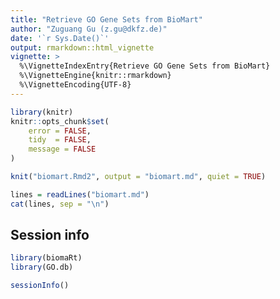 ```yaml
---
title: "Retrieve GO Gene Sets from BioMart"
author: "Zuguang Gu (z.gu@dkfz.de)"
date: '`r Sys.Date()`'
output: rmarkdown::html_vignette
vignette: >
  %\VignetteIndexEntry{Retrieve GO Gene Sets from BioMart}
  %\VignetteEngine{knitr::rmarkdown}
  %\VignetteEncoding{UTF-8}
---
```


```r
library(knitr)
knitr::opts_chunk$set(
    error = FALSE,
    tidy  = FALSE,
    message = FALSE
)
```

```r
knit("biomart.Rmd2", output = "biomart.md", quiet = TRUE)
```

```r
lines = readLines("biomart.md")
cat(lines, sep = "\n")
```





## Session info

```r
library(biomaRt)
library(GO.db)
```

```r
sessionInfo()
```
